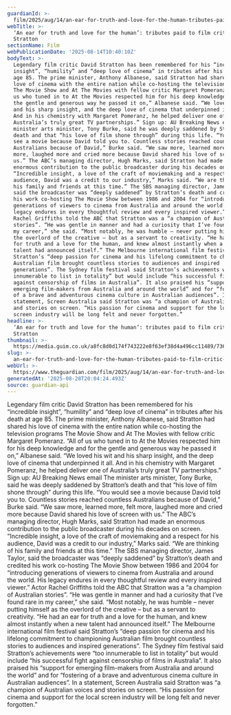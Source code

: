 ```yaml
---
guardianId: >-
  film/2025/aug/14/an-ear-for-truth-and-love-for-the-human-tributes-paid-to-film-critic-david-stratton
webTitle: >-
  ‘An ear for truth and love for the human’: tributes paid to film critic David
  Stratton
sectionName: Film
webPublicationDate: '2025-08-14T10:40:10Z'
bodyText: >-
  Legendary film critic David Stratton has been remembered for his “incredible
  insight”, “humility” and “deep love of cinema” in tributes after his death at
  age 85. The prime minister, Anthony Albanese, said Stratton had shared his
  love of cinema with the entire nation while co-hosting the television programs
  The Movie Show and At The Movies with fellow critic Margaret Pomeranz. “All of
  us who tuned in to At the Movies respected him for his deep knowledge and for
  the gentle and generous way he passed it on,” Albanese said. “We loved his wit
  and his sharp insight, and the deep love of cinema that underpinned it all.
  And in his chemistry with Margaret Pomeranz, he helped deliver one of
  Australia’s truly great TV partnerships.” Sign up: AU Breaking News email The
  minister arts minister, Tony Burke, said he was deeply saddened by Stratton’s
  death and that “his love of film shone through” during this life. “You would
  see a movie because David told you to. Countless stories reached countless
  Australians because of David,” Burke said. “We saw more, learned more, felt
  more, laughed more and cried more because David shared his love of screen with
  us.” The ABC’s managing director, Hugh Marks, said Stratton had made an
  enormous contribution to the public broadcaster during his decades on screen.
  “Incredible insight, a love of the craft of moviemaking and a respect for his
  audience, David was a credit to our industry,” Marks said. “We are thinking of
  his family and friends at this time.” The SBS managing director, James Taylor,
  said the broadcaster was “deeply saddened” by Stratton’s death and credited
  his work co-hosting The Movie Show between 1986 and 2004 for “introducing
  generations of viewers to cinema from Australia and around the world. His
  legacy endures in every thoughtful review and every inspired viewer.” Actor
  Rachel Griffiths told the ABC that Stratton was a “a champion of Australian
  stories”. “He was gentle in manner and had a curiosity that I’ve found rare in
  my career,” she said. “Most notably, he was humble – never putting himself as
  the overlord of the creative – but as a servant to creativity. “He had an ear
  for truth and a love for the human, and knew almost instantly when a new
  talent had announced itself.” The Melbourne international film festival said
  Stratton’s “deep passion for cinema and his lifelong commitment to championing
  Australian film brought countless stories to audiences and inspired
  generations”. The Sydney film festival said Stratton’s achievements were “too
  innumerable to list in totality” but would include “his successful fight
  against censorship of films in Australia”. It also praised his “support for
  emerging film-makers from Australia and around the world” and for “fostering
  of a brave and adventurous cinema culture in Australian audiences”. In a
  statement, Screen Australia said Stratton was “a champion of Australian voices
  and stories on screen. “His passion for cinema and support for the local
  screen industry will be long felt and never forgotten.”
headline: >-
  ‘An ear for truth and love for the human’: tributes paid to film critic David
  Stratton
thumbnail: >-
  https://media.guim.co.uk/a8fc8d0d174f743222e8f63ef38d4a496cc11489/736_0_3664_2933/500.jpg
slug: >-
  an-ear-for-truth-and-love-for-the-human-tributes-paid-to-film-critic-david-stratton
webUrl: >-
  https://www.theguardian.com/film/2025/aug/14/an-ear-for-truth-and-love-for-the-human-tributes-paid-to-film-critic-david-stratton
generatedAt: '2025-08-28T20:04:24.493Z'
source: guardian-api
---
```

Legendary film critic David Stratton has been remembered for his “incredible insight”, “humility” and “deep love of cinema” in tributes after his death at age 85. The prime minister, Anthony Albanese, said Stratton had shared his love of cinema with the entire nation while co-hosting the television programs The Movie Show and At The Movies with fellow critic Margaret Pomeranz. “All of us who tuned in to At the Movies respected him for his deep knowledge and for the gentle and generous way he passed it on,” Albanese said. “We loved his wit and his sharp insight, and the deep love of cinema that underpinned it all. And in his chemistry with Margaret Pomeranz, he helped deliver one of Australia’s truly great TV partnerships.” Sign up: AU Breaking News email The minister arts minister, Tony Burke, said he was deeply saddened by Stratton’s death and that “his love of film shone through” during this life. “You would see a movie because David told you to. Countless stories reached countless Australians because of David,” Burke said. “We saw more, learned more, felt more, laughed more and cried more because David shared his love of screen with us.” The ABC’s managing director, Hugh Marks, said Stratton had made an enormous contribution to the public broadcaster during his decades on screen. “Incredible insight, a love of the craft of moviemaking and a respect for his audience, David was a credit to our industry,” Marks said. “We are thinking of his family and friends at this time.” The SBS managing director, James Taylor, said the broadcaster was “deeply saddened” by Stratton’s death and credited his work co-hosting The Movie Show between 1986 and 2004 for “introducing generations of viewers to cinema from Australia and around the world. His legacy endures in every thoughtful review and every inspired viewer.” Actor Rachel Griffiths told the ABC that Stratton was a “a champion of Australian stories”. “He was gentle in manner and had a curiosity that I’ve found rare in my career,” she said. “Most notably, he was humble – never putting himself as the overlord of the creative – but as a servant to creativity. “He had an ear for truth and a love for the human, and knew almost instantly when a new talent had announced itself.” The Melbourne international film festival said Stratton’s “deep passion for cinema and his lifelong commitment to championing Australian film brought countless stories to audiences and inspired generations”. The Sydney film festival said Stratton’s achievements were “too innumerable to list in totality” but would include “his successful fight against censorship of films in Australia”. It also praised his “support for emerging film-makers from Australia and around the world” and for “fostering of a brave and adventurous cinema culture in Australian audiences”. In a statement, Screen Australia said Stratton was “a champion of Australian voices and stories on screen. “His passion for cinema and support for the local screen industry will be long felt and never forgotten.”
